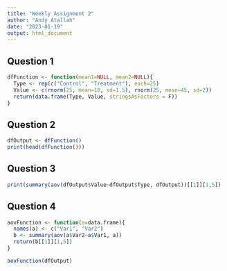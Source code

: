 ```yaml
---
title: "Weekly Assignment 2"
author: "Andy Atallah"
date: "2023-01-19"
output: html_document
---
```

## Question 1
```r
dfFunction <- function(mean1=NULL, mean2=NULL){
  Type <- rep(c("Control", "Treatment"), each=25)
  Value <- c(rnorm(25, mean=10, sd=1.5), rnorm(25, mean=45, sd=2))
  return(data.frame(Type, Value, stringsAsFactors = F))
}
```
## Question 2
```r
dfOutput <- dfFunction()
print(head(dfFunction()))
```

## Question 3
```r
print(summary(aov(dfOutput$Value~dfOutput$Type, dfOutput))[[1]][1,5])
```

## Question 4
```r
aovFunction <- function(a=data.frame){
  names(a) <- c("Var1", "Var2")
  b <- summary(aov(a$Var2~a$Var1, a))
  return(b[[1]][1,5])
}

aovFunction(dfOutput)
```


